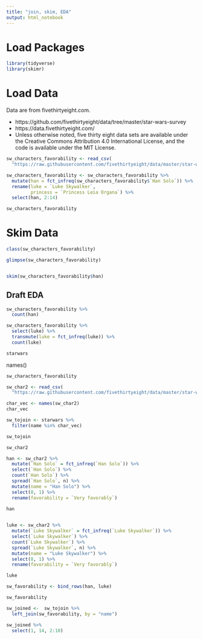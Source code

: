 ```yaml
---
title: "join, skim, EDA"
output: html_notebook
---
```


# Load Packages

```r
library(tidyverse)
library(skimr)
```

# Load Data

Data are from fivethirtyeight.com.  

- https://github.com/fivethirtyeight/data/tree/master/star-wars-survey
- https://data.fivethirtyeight.com/
- Unless otherwise noted, five thirty eight data sets are available under the Creative Commons Attribution 4.0 International License, and the code is available under the MIT License.


```r
sw_characters_favorability <- read_csv(
  "https://raw.githubusercontent.com/fivethirtyeight/data/master/star-wars-survey/StarWars.csv", skip = 1)[,16:29]

sw_characters_favorability <- sw_characters_favorability %>% 
  mutate(han = fct_infreq(sw_characters_favorability$`Han Solo`)) %>% 
  rename(luke = `Luke Skywalker`,
         princess = `Princess Leia Organa`) %>% 
  select(han, 2:14)

sw_characters_favorability

```



# Skim Data

```r
class(sw_characters_favorability)

glimpse(sw_characters_favorability)


skim(sw_characters_favorability$han)
```


## Draft EDA


```r
sw_characters_favorability %>% 
  count(han)
```

```r
sw_characters_favorability %>% 
  select(luke) %>% 
  transmute(luke = fct_infreq(luke)) %>% 
  count(luke)
```

```r
starwars
```

names()
```r
sw_characters_favorability

```



```r
sw_char2 <- read_csv(
  "https://raw.githubusercontent.com/fivethirtyeight/data/master/star-wars-survey/StarWars.csv", skip = 1)[,16:29]
```


```r
char_vec <- names(sw_char2)
char_vec
```


```r
sw_tojoin <- starwars %>% 
  filter(name %in% char_vec)

sw_tojoin
```


```r
sw_char2
```



```r
han <- sw_char2 %>% 
  mutate(`Han Solo` = fct_infreq(`Han Solo`)) %>% 
  select(`Han Solo`) %>% 
  count(`Han Solo`) %>% 
  spread(`Han Solo`, n) %>% 
  mutate(name = "Han Solo") %>% 
  select(8, 1) %>% 
  rename(favorability = `Very favorably`)

han
  
```


```r
luke <- sw_char2 %>% 
  mutate(`Luke Skywalker` = fct_infreq(`Luke Skywalker`)) %>% 
  select(`Luke Skywalker`) %>% 
  count(`Luke Skywalker`) %>% 
  spread(`Luke Skywalker`, n) %>% 
  mutate(name = "Luke Skywalker") %>% 
  select(8, 1) %>% 
  rename(favorability = `Very favorably`)

luke
```


```r
sw_favorability <- bind_rows(han, luke)

sw_favorability
```



```r
sw_joined <-  sw_tojoin %>% 
  left_join(sw_favorability, by = "name")

sw_joined %>% 
  select(1, 14, 2:10)
```

